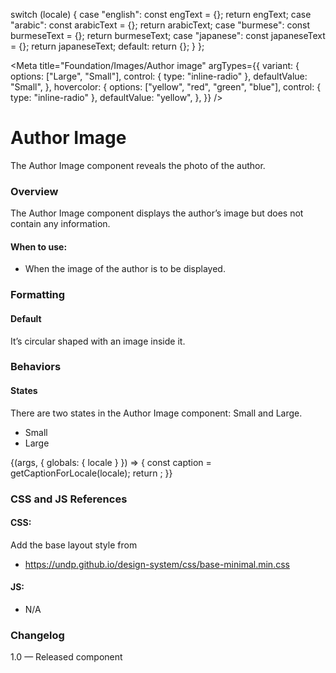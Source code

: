 
  switch (locale) {
    case "english":
      const engText = {};
      return engText;
    case "arabic":
      const arabicText = {};
      return arabicText;
    case "burmese":
      const burmeseText = {};
      return burmeseText;
    case "japanese":
      const japaneseText = {};
      return japaneseText;
    default:
      return {};
  }
};

<Meta
  title="Foundation/Images/Author image"
  argTypes={{
    variant: {
      options: ["Large", "Small"],
      control: { type: "inline-radio" },
      defaultValue: "Small",
    },
    hovercolor: {
      options: ["yellow", "red", "green", "blue"],
      control: { type: "inline-radio" },
      defaultValue: "yellow",
    },
  }}
/>

# Author Image
The Author Image component reveals the photo of the author.

### Overview
The Author Image component displays the author’s image but does not contain any information.

#### When to use:
- When the image of the author is to be displayed.

### Formatting
#### Default
It’s circular shaped with an image inside it.

### Behaviors
#### States
There are two states in the Author Image component: Small and Large.
- Small
- Large

<Canvas>
  <Story name="Author image">
    {(args, { globals: { locale } }) => {
      const caption = getCaptionForLocale(locale);
      return <Authorimg image={user} alt="Headshot of XYZ" {...args}></Authorimg>;
    }}
  </Story>
</Canvas>

### CSS and JS References

#### CSS:
Add the base layout style from
- https://undp.github.io/design-system/css/base-minimal.min.css

#### JS:
- N/A

### Changelog
1.0 — Released component
